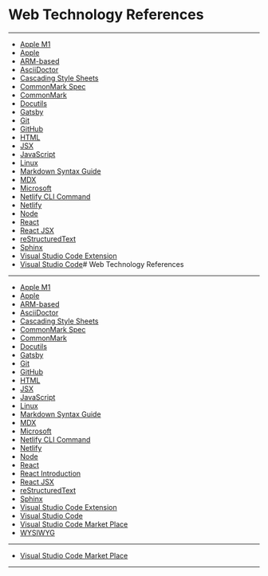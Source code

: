 # Web Technology References

***


- [Apple M1](https://www.apple.com/mac/m1/)
- [Apple](https://www.apple.com)
- [ARM-based](https://en.wikipedia.org/wiki/ARM_architecture)
- [AsciiDoctor](https://asciidoctor.org/)
- [Cascading Style Sheets](https://www.w3schools.com/css/default.asp)
- [CommonMark Spec](https://spec.commonmark.org)
- [CommonMark](https://commonmark.org)
- [Docutils](http://docutils.sourceforge.net)
- [Gatsby](https://www.gatsbyjs.com)
- [Git](https://git-scm.com/)
- [GitHub](https://github.com/)
- [HTML](https://www.w3schools.com/html/default.asp)
- [JSX](https://reactjs.org/docs/introducing-jsx.html#gatsby-focus-wrapper)
- [JavaScript](https://www.w3schools.com/js/default.asp)
- [Linux](https://www.linux.org/)
- [Markdown Syntax Guide](https://daringfireball.net/projects/markdown/syntax)
- [MDX](https://mdxjs.com)
- [Microsoft](https://www.microsoft.com/en-us/)
- [Netlify CLI Command](https://cli.netlify.com/)
- [Netlify](https://www.netlify.com)
- [Node](https://nodejs.org/en/)
- [React](https://reactjs.org)
- [React JSX](https://reactjs.org/docs/introducing-jsx.html#gatsby-focus-wrapper)
- [reStructuredText](https://en.wikipedia.org/wiki/ReStructuredText)
- [Sphinx](https://www.sphinx-doc.org/en/master/index.html)
- [Visual Studio Code Extension](https://marketplace.visualstudio.com/)
- [Visual Studio Code](https://code.visualstudio.com/)# Web Technology References

***


- [Apple M1](https://www.apple.com/mac/m1/)
- [Apple](https://www.apple.com)
- [ARM-based](https://en.wikipedia.org/wiki/ARM_architecture)
- [AsciiDoctor](https://asciidoctor.org/)
- [Cascading Style Sheets](https://www.w3schools.com/css/default.asp)
- [CommonMark Spec](https://spec.commonmark.org)
- [CommonMark](https://commonmark.org)
- [Docutils](http://docutils.sourceforge.net)
- [Gatsby](https://www.gatsbyjs.com)
- [Git](https://git-scm.com/)
- [GitHub](https://github.com/)
- [HTML](https://www.w3schools.com/html/default.asp)
- [JSX](https://reactjs.org/docs/introducing-jsx.html#gatsby-focus-wrapper)
- [JavaScript](https://www.w3schools.com/js/default.asp)
- [Linux](https://www.linux.org/)
- [Markdown Syntax Guide](https://daringfireball.net/projects/markdown/syntax)
- [MDX](https://mdxjs.com)
- [Microsoft](https://www.microsoft.com/en-us/)
- [Netlify CLI Command](https://cli.netlify.com/)
- [Netlify](https://www.netlify.com)
- [Node](https://nodejs.org/en/)
- [React](https://reactjs.org)
- [React Introduction](https://www.youtube.com/watch?v=x7cQ3mrcKaY)
- [React JSX](https://reactjs.org/docs/introducing-jsx.html#gatsby-focus-wrapper)
- [reStructuredText](https://en.wikipedia.org/wiki/ReStructuredText)
- [Sphinx](https://www.sphinx-doc.org/en/master/index.html)
- [Visual Studio Code Extension](https://marketplace.visualstudio.com/)
- [Visual Studio Code](https://code.visualstudio.com/)
- [Visual Studio Code Market Place](https://marketplace.visualstudio.com/vscode)
- [WYSIWYG](https://en.wikipedia.org/wiki/WYSIWYG)
***
- [Visual Studio Code Market Place](https://marketplace.visualstudio.com/vscode)

***